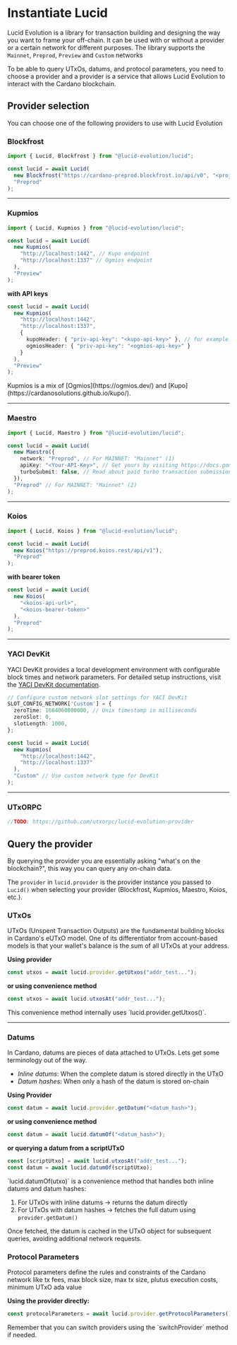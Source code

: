 
# Instantiate Lucid

Lucid Evolution is a library for transaction building and designing the way you want to frame your off-chain. It can be used with or without a provider or a certain network for different purposes. The library supports the `Mainnet`, `Preprod`, `Preview` and `Custom` networks

To be able to query UTxOs, datums, and protocol parameters, you need to choose a provider and a provider is a service that allows Lucid Evolution to interact with the Cardano blockchain.

## Provider selection

You can choose one of the following providers to use with Lucid Evolution

### Blockfrost

```typescript
import { Lucid, Blockfrost } from "@lucid-evolution/lucid";

const lucid = await Lucid(
  new Blockfrost("https://cardano-preprod.blockfrost.io/api/v0", "<projectId>"),
  "Preprod"
);
```

---

### Kupmios

```typescript
import { Lucid, Kupmios } from "@lucid-evolution/lucid";

const lucid = await Lucid(
  new Kupmios(
    "http://localhost:1442", // Kupo endpoint
    "http://localhost:1337" // Ogmios endpoint
  ),
  "Preview"
);
```

**with API keys**

```typescript
const lucid = await Lucid(
  new Kupmios(
    "http://localhost:1442",
    "http://localhost:1337",
    {
      kupoHeader: { "priv-api-key": "<kupo-api-key>" }, // for example: "dmtr-api-key": "<kupo-api-key>" 
      ogmiosHeader: { "priv-api-key": "<ogmios-api-key>" }
    }
  ),
  "Preview"
);
```

<Callout type="info">
Kupmios is a mix of [Ogmios](https://ogmios.dev/) and [Kupo](https://cardanosolutions.github.io/kupo/).
</Callout>

---

### Maestro

```typescript
import { Lucid, Maestro } from "@lucid-evolution/lucid";

const lucid = await Lucid(
  new Maestro({
    network: "Preprod", // For MAINNET: "Mainnet" (1)
    apiKey: "<Your-API-Key>", // Get yours by visiting https://docs.gomaestro.org/docs/Getting-started/Sign-up-login
    turboSubmit: false, // Read about paid turbo transaction submission feature at https://docs.gomaestro.org/docs/Dapp%20Platform/Turbo%20Transaction
  }),
  "Preprod" // For MAINNET: "Mainnet" (2)
);
```

---

### Koios

```typescript
import { Lucid, Koios } from "@lucid-evolution/lucid";

const lucid = await Lucid(
  new Koios("https://preprod.koios.rest/api/v1"),
  "Preprod"
);
```

**with bearer token**

```typescript
const lucid = await Lucid(
  new Koios(
    "<koios-api-url>",
    "<koios-bearer-token>"
  ),
  "Preprod"
);
``` 

---

### YACI DevKit

YACI DevKit provides a local development environment with configurable block times and network parameters. For detailed setup instructions, visit the [YACI DevKit documentation](https://devkit.yaci.xyz/tutorials/lucid-evolution/overview).
```typescript
// Configure custom network slot settings for YACI DevKit
SLOT_CONFIG_NETWORK['Custom'] = {
  zeroTime: 1664060800000, // Unix timestamp in milliseconds
  zeroSlot: 0,
  slotLength: 1000,
};

const lucid = await Lucid(
  new Kupmios(
    "http://localhost:1442",
    "http://localhost:1337" 
  ),
  "Custom" // Use custom network type for DevKit
);
```

---

### UTxORPC
```typescript
//TODO: https://github.com/utxorpc/lucid-evolution-provider
```

## Query the provider

By querying the provider you are essentially asking "what's on the blockchain?", this way you can query any on-chain data.

The `provider` in `lucid.provider` is the provider instance you passed to `Lucid()` when selecting your provider (Blockfrost, Kupmios, Maestro, Koios, etc.).

### UTxOs

UTxOs (Unspent Transaction Outputs) are the fundamental building blocks in Cardano's eUTxO model. One of its differentiator from account-based models is that your wallet's balance is the sum of all UTxOs at your address.

**Using provider**

```typescript
const utxos = await lucid.provider.getUtxos("addr_test...");
```

**or using convenience method**

```typescript
const utxos = await lucid.utxosAt("addr_test...");
```

<Callout type="info">
This convenience method internally uses `lucid.provider.getUtxos()`.
</Callout>

---

### Datums

In Cardano, datums are pieces of data attached to UTxOs. Lets get some terminology out of the way.

- *Inline datums*: When the complete datum is stored directly in the UTxO
- *Datum hashes*: When only a hash of the datum is stored on-chain

**Using Provider**

```typescript
const datum = await lucid.provider.getDatum("<datum_hash>");
```

**or using convenience method**

```typescript
const datum = await lucid.datumOf("<datum_hash>");
```

**or querying a datum from a scriptUTxO**

```typescript
const [scriptUtxo] = await lucid.utxosAt("addr_test...");
const datum = await lucid.datumOf(scriptUtxo);
```

<Callout type="info">
`lucid.datumOf(utxo)` is a convenience method that handles both inline datums and datum hashes:

1. For UTxOs with inline datums → returns the datum directly
2. For UTxOs with datum hashes → fetches the full datum using `provider.getDatum()`

Once fetched, the datum is cached in the UTxO object for subsequent queries, avoiding additional network requests.
</Callout>

### Protocol Parameters

Protocol parameters define the rules and constraints of the Cardano network like tx fees, max block size, max tx size, plutus execution costs, minimum UTxO ada value

**Using the provider directly:**

```typescript
const protocolParameters = await lucid.provider.getProtocolParameters();
```

<Callout type="info">
Remember that you can switch providers using the `switchProvider` method if needed.
</Callout>
